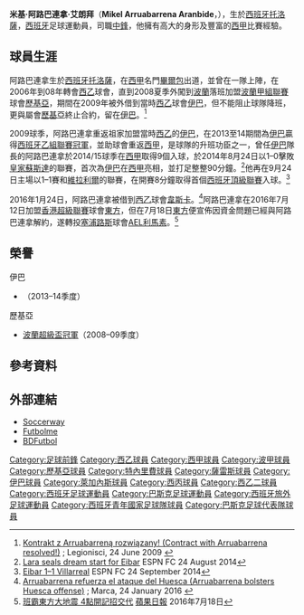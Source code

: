 {{noteTA
|G1=Football
|G2=uefa
|G3=laliga
}}

{{Infobox football biography
| name        = 米基·阿路巴連拿<br> Mikel Arruabarrena
| image       = Arruabarrena mikel.jpg
| fullname    = Mikel Arruabarrena Aranbide
| nickname    = 
| birth_date  = {{birth date and age|1983|2|9}} 
| birth_place = [[西班牙|西班牙]][[托洛薩|托洛薩]]
| height      = {{height|m=1.88}}
| position    = [[前鋒_(足球)|前鋒]]
| currentclub = 
| clubnumber = 
| youthyears1 = 
| youthclubs1 = [[畢爾包體育會|畢爾包]]
| years1  = 2002–2003
| clubs1  = {{link-en|巴宋連拿|CD Basconia}}
| caps1   = 36
| goals1  = 5
| years2  = 2003–2005
| clubs2  = [[畢爾包體育會B隊|畢爾包B隊]]
| caps2   = 69
| goals2  = 18
| years3  = 2005–2007
| clubs3  = {{link-en|奧沙辛拿B隊|CA Osasuna B}}
| caps3   = 35
| goals3  = 12
| years4  = 2006–2007
| clubs4  = → [[薩雷斯足球會|薩雷斯]] 
| caps4   = 25
| goals4  = 5
| years5  = 2007–2008
| clubs5  = [[特內里費體育會|特內里費]]
| caps5   = 31
| goals5  = 6
| years6  = 2008–2009
| clubs6  = [[歷基亞足球會|歷基亞]]
| caps6   = 6
| goals6  = 0
| years7  = 2009
| clubs7  = → [[埃瓦爾體育協會|伊巴]] 
| caps7   = 13
| goals7  = 1
| years8  = 2009–2016
| clubs8  = [[埃瓦爾體育協會|伊巴]]
| caps8   = 175
| goals8  = 44
| years9  = 2010–2011
| clubs9  = → [[利根尼斯體育會|利根尼斯]] 
| caps9   = 34
| goals9  = 21
| years10  = 2016
| clubs10  = → [[韋斯卡足球俱樂部|韋斯卡]]	
| caps10   = 16
| goals10  = 1
| years11 = 2016–2018 | clubs11 = [[AEL利馬素|AEL利馬素]] | caps11 = 48 | goals11 = 17 
| years12 = 2018 | clubs12 = [[富恩拉夫拉达足球俱乐部|富恩拉夫拉达]] | caps12 = 7 | goals12 = 0
| years13 = 2018–2019 | clubs13 = [[蓬特韋德拉足球會|蓬特韋德拉]] | caps13 = 32 | goals13 = 8
| totalcaps = | totalgoals = 
| nationalyears1 = 1999
| nationalteam1  = {{link-en|西班牙国家U16足球队|Spain national under-16 football team|西班牙U16}}
| nationalcaps1  = 1
| nationalgoals1 = 0
| nationalyears2 = 2014– | nationalteam2 = [[巴斯克足球代表隊|巴斯克]] | nationalcaps2 = 1 | nationalgoals2 = 0
| pcupdate = 
| ntupdate = 
}}
{{spanish name 2|Arruabarrena|Aranbide}}
'''米基·阿路巴連拿·艾朗拜'''（'''Mikel Arruabarrena Aranbide'''，{{bd|1983年|2月9日|}}），生於[[西班牙|西班牙]][[托洛薩|托洛薩]]，[[西班牙|西班牙]]足球運動員，司職[[前鋒_(足球)|中鋒]]，他擁有高大的身形及豐富的[[西班牙足球甲級聯賽|西甲]]比賽經驗。

==球員生涯==
阿路巴連拿生於[[西班牙|西班牙]][[托洛薩|托洛薩]]，在[[西班牙足球甲級聯賽|西甲]]名門[[畢爾包體育會|畢爾包]]出道，並曾在一隊上陣，在2006年到08年轉會[[西班牙足球乙級聯賽|西乙]]球會{{link-en|奧沙辛拿B隊|CA Osasuna B}}，直到2008夏季外闖到[[波蘭|波蘭]]落班加盟[[波蘭足球甲級聯賽|波蘭甲組聯賽]]球會[[歷基亞足球會|歷基亞]]，期間在2009年被外借到當時[[西班牙足球乙級聯賽|西乙]]球會[[埃瓦爾體育協會|伊巴]]，但不能阻止球隊降班，更與屬會[[歷基亞足球會|歷基亞]]終止合約，留在[[埃瓦爾體育協會|伊巴]]。<ref>[http://legionisci.com/news/30914_Kontrakt_z_Arruabarrena_rozwiazany.html Kontrakt z Arruabarreną rozwiązany! (Contract with Arruabarrena resolved!)] {{Wayback|url=http://legionisci.com/news/30914_Kontrakt_z_Arruabarrena_rozwiazany.html |date=20200815085034 }}; Legionisci, 24 June 2009 {{pl icon}}</ref>

2009球季，阿路巴連拿重返祖家加盟當時[[西班牙足球乙級聯賽|西乙]]的[[埃瓦爾體育協會|伊巴]]，在2013至14期間為[[埃瓦爾體育協會|伊巴]]贏得[[西班牙足球乙級聯賽|西班牙乙組聯賽冠軍]]，並助球會重返[[西班牙足球甲級聯賽|西甲]]，是球隊的升班功臣之一，曾任[[埃瓦爾體育協會|伊巴]]隊長的阿路巴連拿於2014/15球季在[[西班牙足球甲級聯賽|西甲]]取得9個入球，於2014年8月24日以1–0擊敗[[皇家蘇斯達|皇家蘇斯達]]的聯賽，首次為[[埃瓦爾體育協會|伊巴]]在[[西班牙足球甲級聯賽|西甲]]亮相，並打足整整90分鐘。<ref>[http://www.espnfc.com/spanish-primera-divisi%C3%B3n/story/2001649/eibar-beat-real-sociedad-in-la-liga Lara seals dream start for Eibar] {{Wayback|url=http://www.espnfc.com/spanish-primera-divisi%C3%B3n/story/2001649/eibar-beat-real-sociedad-in-la-liga |date=20180706132615 }} ESPN FC 24 August 2014</ref>他再在9月24日主場以1–1賽和[[維拉利爾足球會|維拉利爾]]的聯賽，在開賽8分鐘取得首個[[西班牙足球聯賽系統|西班牙頂級聯賽]]入球。<ref>[http://www.espnfc.com/spanish-primera-divisi%C3%B3n/match/402588/eibar-villarreal/report Eibar 1–1 Villarreal] {{Wayback|url=http://www.espnfc.com/spanish-primera-divisi%C3%B3n/match/402588/eibar-villarreal/report |date=20190207020450 }} ESPN FC 24 September 2014</ref>

2016年1月24日，阿路巴連拿被借到[[西班牙足球乙級聯賽|西乙]]球會[[韋斯卡足球俱樂部|韋斯卡]]。<ref>[http://www.marca.com/futbol/huesca/2016/01/24/56a5359246163f19148b457a.html Arruabarrena refuerza el ataque del Huesca (Arruabarrena bolsters Huesca offense)] {{Wayback|url=http://www.marca.com/futbol/huesca/2016/01/24/56a5359246163f19148b457a.html |date=20200918182310 }}; Marca, 24 January 2016 {{es icon}}</ref>阿路巴連拿在2016年7月12日加盟[[香港超級聯賽|香港超級聯賽]]球會[[東方足球隊|東方]]，但在7月18日[[東方足球隊|東方]]便宣佈因資金問題已經與阿路巴連拿解約，遂轉投[[塞浦路斯|塞浦路斯]]球會[[AEL利馬素|AEL利馬素]]。<ref>[http://hk.apple.nextmedia.com/realtime/sports/20160718/55374626 班霸東方大地震 4點開記招交代] {{Wayback|url=http://hk.apple.nextmedia.com/realtime/sports/20160718/55374626 |date=20161023210430 }} [[蘋果日報|蘋果日報]] 2016年7月18日</ref>

==榮譽==
;伊巴
* {{link-en|2013–14賽季西班牙乙組聯賽|2013–14 Segunda División|西班牙乙組聯賽冠軍}}（2013–14季度）
;歷基亞
* [[波蘭超級盃|波蘭超級盃冠軍]]（2008–09季度）

==參考資料==
{{reflist}}

==外部連結==
*[http://int.soccerway.com/players/mikel-arruabarrena-arambide/41525/ Soccerway] {{Wayback|url=http://int.soccerway.com/players/mikel-arruabarrena-arambide/41525/ |date=20190804095340 }}
*[http://www.futbolme.com/jugador.php?id=17107 Futbolme] {{Wayback|url=http://www.futbolme.com/jugador.php?id=17107 |date=20160924072530 }} 
*[http://www.bdfutbol.com/en/j/j6196.html BDFutbol] {{Wayback|url=http://www.bdfutbol.com/en/j/j6196.html |date=20190715081458 }}

{{DEFAULTSORT:Mikel Arruabarrena}}
[[Category:足球前鋒|Category:足球前鋒]]
[[Category:西乙球員|Category:西乙球員]]
[[Category:西甲球員|Category:西甲球員]]
[[Category:波甲球員|Category:波甲球員]]
[[Category:歷基亞球員|Category:歷基亞球員]]
[[Category:特內里費球員|Category:特內里費球員]]
[[Category:薩雷斯球員|Category:薩雷斯球員]]
[[Category:伊巴球員|Category:伊巴球員]]
[[Category:萊加內斯球員|Category:萊加內斯球員]]
[[Category:西丙球員|Category:西丙球員]]
[[Category:西乙二球員|Category:西乙二球員]]
[[Category:西班牙足球運動員|Category:西班牙足球運動員]]
[[Category:巴斯克足球運動員|Category:巴斯克足球運動員]]
[[Category:西班牙旅外足球運動員|Category:西班牙旅外足球運動員]]
[[Category:西班牙青年國家足球隊球員|Category:西班牙青年國家足球隊球員]]
[[Category:巴斯克足球代表隊球員|Category:巴斯克足球代表隊球員]]